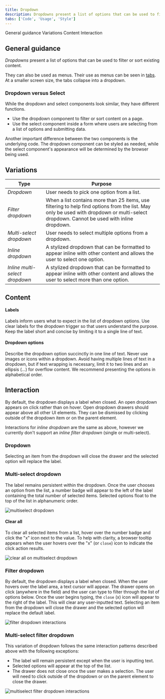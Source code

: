 ```yaml
---
title: Dropdown
description: Dropdowns present a list of options that can be used to filter or sort existing content. They can also be used as menus.
tabs: ['Code', 'Usage', 'Style']
---
```


<AnchorLinks>

<AnchorLink>General guidance</AnchorLink>
<AnchorLink>Variations</AnchorLink>
<AnchorLink>Content</AnchorLink>
<AnchorLink>Interaction</AnchorLink>

</AnchorLinks>

## General guidance

_Dropdowns_ present a list of options that can be used to filter or sort existing content.

They can also be used as menus. Their use as menus can be seen in [tabs](/components/tabs). At a smaller screen size, the tabs collapse into a dropdown.

### Dropdown versus Select

While the dropdown and select components look similar, they have different functions.

- Use the dropdown component to filter or sort content on a page.
- Use the select component inside a form where users are selecting from a list of options and submitting data.

Another important difference between the two components is the underlying code. The dropdown component can be styled as needed, while the select component's appearance will be determined by the browser being used.

## Variations

| Type                           | Purpose                                                                                                                                                                                  |
| ------------------------------ | ---------------------------------------------------------------------------------------------------------------------------------------------------------------------------------------- |
| _Dropdown_                     | User needs to pick one option from a list.                                                                                                                                               |
| _Filter dropdown_              | When a list contains more than 25 items, use filtering to help find options from the list. May only be used with dropdown or multi-select dropdown. Cannot be used with inline dropdown. |
| _Multi-select dropdown_        | User needs to select multiple options from a dropdown.                                                                                                                                   |
| _Inline dropdown_              | A stylized dropdown that can be formatted to appear inline with other content and allows the user to select one option.                                                                  |
| _Inline multi-select dropdown_ | A stylized dropdown that can be formatted to appear inline with other content and allows the user to select more than one option.                                                        |

## Content

#### Labels

Labels inform users what to expect in the list of dropdown options. Use clear labels for the dropdown trigger so that users understand the purpose. Keep the label short and concise by limiting it to a single line of text.

#### Dropdown options

Describe the dropdown option succinctly in one line of text. Never use images or icons within a dropdown. Avoid having multiple lines of text in a dropdown, but if text wrapping is necessary, limit it to two lines and an ellipsis (...) for overflow content. We recommend presenting the options in alphabetical order.

## Interaction

By default, the dropdown displays a label when closed. An open dropdown appears on click rather than on hover. Open dropdown drawers should appear above all other UI elements. They can be dismissed by clicking outside of the dropdown item or on the parent element.

Interactions for _inline dropdown_ are the same as above, however we currently don't support an _inline filter dropdown_ (single or multi-select).

### Dropdown

Selecting an item from the dropdown will close the drawer and the selected option will replace the label.

### Multi-select dropdown

The label remains persistent within the dropdown. Once the user chooses an option from the list, a number badge will appear to the left of the label containing the total number of selected items. Selected options float to the top of the list in alphanumeric order.

<Row>
<Column colLg={8}>

![multiselect dropdown](images/dropdown-usage-1.png)

</Column>
</Row>

#### Clear all

To clear all selected items from a list, hover over the number badge and click the "x" icon next to the value. To help with clarity, a browser tooltip appears when the user hovers over the "x" (or `close`) icon to indicate the click action results.

<Row>
<Column colLg={8}>

![clear all on multiselect dropdown](images/dropdown-usage-2.png)

</Column>
</Row>

### Filter dropdown

By default, the dropdown displays a label when closed. When the user hovers over the label area, a text cursor will appear. The drawer opens on click (anywhere in the field) and the user can type to filter through the list of options below. Once the user begins typing, the `close` (x) icon will appear to the right of the label. This will clear any user-inputted text. Selecting an item from the dropdown will close the drawer and the selected option will replace the default label.

<Row>
<Column colLg={8}>

![filter dropdown interactions](images/dropdown-usage-3.png)

</Column>
</Row>

### Multi-select filter dropdown

This variation of dropdown follows the same interaction patterns described above with the following exceptions:

- The label will remain persistent except when the user is inputting text.
- Selected options will appear at the top of the list.
- The drawer does not close once the user makes a selection. The user will need to click outside of the dropdown or on the parent element to close the drawer.

<Row>
<Column colLg={8}>

![multiselect filter dropdown interactions](images/dropdown-usage-4.png)

</Column>
</Row>

